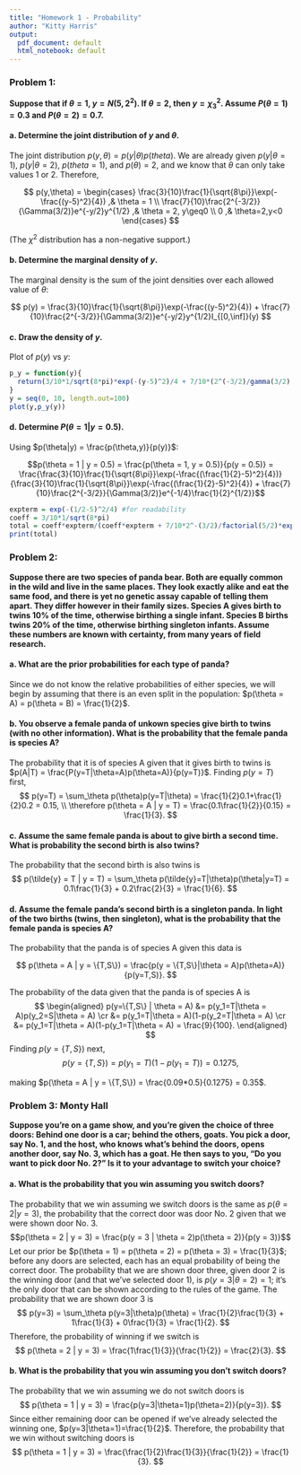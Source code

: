 ```yaml
---
title: "Homework 1 - Probability"
author: "Kitty Harris"
output:
  pdf_document: default
  html_notebook: default
---
```


### Problem 1: 
**Suppose that if $\theta = 1$, $y = N(5,2^2)$. If $\theta = 2$, then $y = \chi^2_3$. Assume $P(\theta = 1) = 0.3$ and $P(\theta = 2) = 0.7$.**

#### a. Determine the joint distribution of $y$ and $\theta$.

The joint distribution $p(y,\theta) = p(y|\theta)p(theta)$. We are already given $p(y|\theta = 1)$, $p(y|\theta = 2)$, $p(theta = 1)$, and $p(\theta) = 2$, and we know that $\theta$ can only take values 1 or 2. Therefore,

$$
p(y,\theta) = 
\begin{cases}
  \frac{3}{10}\frac{1}{\sqrt{8\pi}}\exp(-\frac{(y-5)^2}{4}) ,& \theta = 1 \\
  \frac{7}{10}\frac{2^{-3/2}}{\Gamma(3/2)}e^{-y/2}y^{1/2} ,& \theta = 2, y\geq0 \\
  0 ,& \theta=2,y<0
\end{cases}
$$

(The $\chi^2$ distribution has a non-negative support.)

#### b. Determine the marginal density of $y$.

The marginal density is the sum of the joint densities over each allowed value of $\theta$:

$$
p(y) = \frac{3}{10}\frac{1}{\sqrt{8\pi}}\exp(-\frac{(y-5)^2}{4}) + \frac{7}{10}\frac{2^{-3/2}}{\Gamma(3/2)}e^{-y/2}y^{1/2}I_{[0,\inf]}(y)
$$
\newpage <!-- keep plot with question -->

#### c. Draw the density of $y$.

Plot of $p(y)$ vs $y$:

```r
p_y = function(y){
  return(3/10*1/sqrt(8*pi)*exp(-(y-5)^2)/4 + 7/10*(2^(-3/2)/gamma(3/2))*exp(-y/2)*sqrt(y))
}
y = seq(0, 10, length.out=100)
plot(y,p_y(y))
```

#### d. Determine $P(\theta = 1 | y = 0.5)$.

Using $p(\theta|y) = \frac{p(\theta,y)}{p(y)}$:

$$p(\theta = 1 | y = 0.5) = \frac{p(\theta = 1, y = 0.5)}{p(y = 0.5)} = \frac{\frac{3}{10}\frac{1}{\sqrt{8\pi}}\exp(-\frac{(\frac{1}{2}-5)^2}{4})}{\frac{3}{10}\frac{1}{\sqrt{8\pi}}\exp(-\frac{(\frac{1}{2}-5)^2}{4}) + \frac{7}{10}\frac{2^{-3/2}}{\Gamma(3/2)}e^{-1/4}\frac{1}{2}^{1/2}}$$
```r
expterm = exp(-(1/2-5)^2/4) #for readability
coeff = 3/10*1/sqrt(8*pi)
total = coeff*expterm/(coeff*expterm + 7/10*2^-(3/2)/factorial(5/2)*exp(-1/4)*(1/2)^(1/2))
print(total)
```
\newpage <!-- keep answers with question -->

### Problem 2: 
**Suppose there are two species of panda bear. Both are equally common in the wild and live in the same places. They look exactly alike and eat the same food, and there is yet no genetic assay capable of telling them apart. They differ however in their family sizes. Species A gives birth to twins 10% of the time, otherwise birthing a single infant. Species B births twins 20% of the time, otherwise birthing singleton infants. Assume these numbers are known with certainty, from many years of field research.**

#### a. What are the prior probabilities for each type of panda?

Since we do not know the relative probabilities of either species, we will begin by assuming that there is an even split in the population: $p(\theta = A) = p(\theta = B) = \frac{1}{2}$.

#### b. You observe a female panda of unkown species give birth to twins (with no other information). What is the probability that the female panda is species A?

The probability that it is of species A given that it gives birth to twins is $p(A|T) = \frac{P(y=T|\theta=A)p(\theta=A)}{p(y=T)}$. Finding $p(y=T)$ first,
$$
p(y=T) = \sum_\theta p(\theta)p(y=T|\theta) = \frac{1}{2}0.1+\frac{1}{2}0.2 = 0.15, \\
\therefore p(\theta = A | y = T) = \frac{0.1\frac{1}{2}}{0.15} = \frac{1}{3}.
$$

#### c. Assume the same female panda is about to give birth a second time. What is probability the second birth is also twins?

The probability that the second birth is also twins is 
$$
p(\tilde{y} = T | y = T) = \sum_\theta p(\tilde{y}=T|\theta)p(\theta|y=T) = 0.1\frac{1}{3} + 0.2\frac{2}{3} = \frac{1}{6}.
$$

#### d. Assume the female panda’s second birth is a singleton panda. In light of the two births (twins, then singleton), what is the probability that the female panda is species A?

The probability that the panda is of species A given this data is

$$
p(\theta = A | y = \{T,S\}) = \frac{p(y = \{T,S\}|\theta = A)p(\theta=A)}{p(y=T,S)}.
$$

The probability of the data given that the panda is of species A is 
$$
\begin{aligned}
p(y=\{T,S\} | \theta = A) &= p(y_1=T|\theta = A)p(y_2=S|\theta = A) \cr
                          &= p(y_1=T|\theta = A)(1-p(y_2=T|\theta = A) \cr
                          &= p(y_1=T|\theta = A)(1-p(y_1=T|\theta = A) = \frac{9}{100}. 
\end{aligned}
$$
Finding $p(y=\{T,S\})$ next,
$$
p(y=\{T,S\}) = p(y_1=T)(1-p(y_1=T)) = 0.1275,
$$

making $p(\theta = A | y = \{T,S\}) = \frac{0.09*0.5}{0.1275} = 0.35$.

\newpage <!-- keep answers with question -->

### Problem 3: Monty Hall
**Suppose you're on a game show, and you're given the choice of three doors: Behind one door is a car; behind the others, goats. You pick a door, say No. 1, and the host, who knows what's behind the doors, opens another door, say No. 3, which has a goat. He then says to you, "Do you want to pick door No.
2?" Is it to your advantage to switch your choice?**

#### a. What is the probability that you win assuming you switch doors?
The probability that we win assuming we switch doors is the same as $p(\theta = 2 | y = 3)$, the probability that the correct door was door No. 2 given that we were shown door No. 3. 
$$p(\theta = 2 | y = 3) = \frac{p(y = 3 | \theta = 2)p(\theta = 2)}{p(y = 3)}$$ 
Let our prior be $p(\theta = 1) = p(\theta = 2) = p(\theta = 3) = \frac{1}{3}$; before any doors are selected, each has an equal probability of being the correct door. The probability that we are shown door three, given door 2 is the winning door (and that we've selected door 1), is $p(y=3|\theta=2) = 1$; it's the only door that can be shown according to the rules of the game. The probability that we are shown door 3 is 
$$
p(y=3) = \sum_\theta p(y=3|\theta)p(\theta) = \frac{1}{2}\frac{1}{3} + 1\frac{1}{3} + 0\frac{1}{3} = \frac{1}{2}.
$$
Therefore, the probability of winning if we switch is
$$
p(\theta = 2 | y = 3) = \frac{1\frac{1}{3}}{\frac{1}{2}} = \frac{2}{3}.
$$

#### b. What is the probability that you win assuming you don’t switch doors?
The probability that we win assuming we do not switch doors is 
$$
p(\theta = 1 | y = 3) = \frac{p(y=3|\theta=1)p(\theta=2)}{p(y=3)}.
$$
Since either remaining door can be opened if we've already selected the winning one, $p(y=3|\theta=1)=\frac{1}{2}$. Therefore, the probability that we win without switching doors is 
$$
p(\theta = 1 | y = 3) = \frac{\frac{1}{2}\frac{1}{3}}{\frac{1}{2}} = \frac{1}{3}.
$$